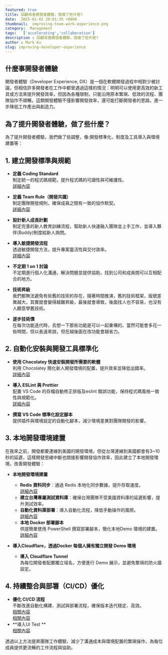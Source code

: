 ```yaml
---
featured: true
title: 回顧改善開發者體驗，我做了些什麼?
date:  2025-01-02 20:01:35 +0800
thumbnail:  improving-team-work-experience.png
category:  Management   
tags:   ['accelerating','collaboration']
description : 回顧改善開發者體驗，我做了些什麼?
author : Mark Ku
slug: improving-developer-experience
---
```

## 什麼事開發者體驗
開發者體驗（Developer Experience, DX）是一個在軟體開發過程中相對少被討論，但相信許多開發者在工作中都曾遇過這樣的情況：明明可以使用更高效的新工具或方法來提升開發效率，但因為各種限制，只能沿用原本繁瑣、低效的流程、團隊協作不順暢，這類開發體驗不僅影響開發效率，還可能打斷開發者的思路，進一步降低工作產出與創造力。

## 為了提升開發者體驗，做了些什麼？
為了提升開發者體驗，我們做了些調整，像:開發標準化、制度及工具導入與環境建置等：

## **1. 建立開發標準與規範**
- **定義 Coding Standard**  
  制定統一的程式碼規範，提升程式碼的可讀性與可維護性。  
  [詳細內容](https://blog.markkulab.net/coding-standard/)

- **定義 Team Rule（開發共識）**  
  制定團隊開發規則，確保成員之間有一致的協作默契。  
  [詳細內容](https://blog.markkulab.net/define-team-rule/)

- **設計新人成長計劃**  
  制定完善的新人教育訓練流程，幫助新人快速融入團隊並上手工作，並導入夥伴(Buddy)制度給新人詢問。

- **導入敏捷開發流程**  
  透過敏捷開發方法，提升專案靈活性與交付效率。  
  [詳細內容](https://blog.markkulab.net/tag/agile/)

- **不定期 1 on 1 討論**  
  不定期進行個人化溝通，解決問題並提供協助，找到公司和成員間可以互相配合的地方。

- **技術昇級**  
  我們都無法避免有些舊的技術的存在，隨著時間推演，舊的技術框架，版號差異越大，其實就會變得越難昇級，最後就會導致，後面找人也不容易，也沒有人願意學舊技術。
  
- **逐步技術債**  
  在每次功能迭代時，去想一下那些功能是可以一起重構的，當然可能會多花一些時間，但以長遠來說，但在越後面在改功能會越省力。

## **2. 自動化安裝與開發工具標準化**
- **使用 Chocolatey 快速安裝開發所需要的軟體**  
  利用 Chocolatey 簡化新人開發環境的配置，提升效率並降低出錯率。  
  [詳細內容](https://blog.markkulab.net/2021/06/03/powershell-install-docker/)

- **導入 ESLint 與 Prettier**  
  配置 VS Code 的存檔自動修正排版及eslint 錯誤功能，保持程式碼風格一致性與規範化。  
  [詳細內容](https://blog.markkulab.net/2022/07/29/nextjs-dev-env-init/)

- **撰寫 VS Code 標準化設定腳本**  
  提供插件與環境設定的自動化腳本，減少環境差異對團隊開發的影響。

## **3. 本地開發環境建置**
在我來之前，開發都要連線到美國的開發環境，但從台灣連線到美國都會有3~10秒的延遲，這樣開發思緒中斷也間接影響開發協作效率，因此建立了本地開發環境，改善開發體驗：
- **本地開發環境建置**
  - **Redis 資料同步**：通過 Redis 本地化同步數據，提升存取速度。  
    [詳細內容](https://blog.markkulab.net/powershell-automatically-syncs-docker-redis-data/)
  - **建立台灣專屬測試資料庫**：確保台灣團隊不受美國資料庫的延遲影響，提升測試效率。
  - **自動化資料庫部署**：導入自動化流程，降低手動操作的風險。  
    [詳細內容](https://blog.markkulab.net/2021/06/04/implementing-a-automated-database-deployment/)
  - **本地 Docker 部署腳本**  
    供提簡單使用 PowerShell 撰寫部署腳本，簡化本地Demo 環境的建置。  
    [詳細內容](https://blog.markkulab.net/remote-build-docker-image-with-powershell/)
	
- **導入Cloudflare，透過Docker 每個人擁有獨立開發 Demo 環境**
  - **導入 Cloudflare Tunnel**  
    為每位開發者配置獨立域名，方便進行 Demo 展示，並避免繁瑣的防火牆設定。

## **4. 持續整合與部署（CI/CD）優化**
- **優化 CI/CD 流程**  
  不斷改進自動化構建、測試與部署流程，確保版本迭代穩定、高效。  
  [相關內容](https://blog.markkulab.net/net-mvc-auto-build-manual-deploy/)  
  [相關內容](https://blog.markkulab.net/tag/jenkins/)    
- **導入UI Test **  
  [相關內容](https://blog.markkulab.net/playwright-end-to-end-test/)

透過以上方法提昇團隊工作體驗，減少了溝通成本與環境配置的繁瑣操作，為每位成員提供更流暢的工作流程與協助。
